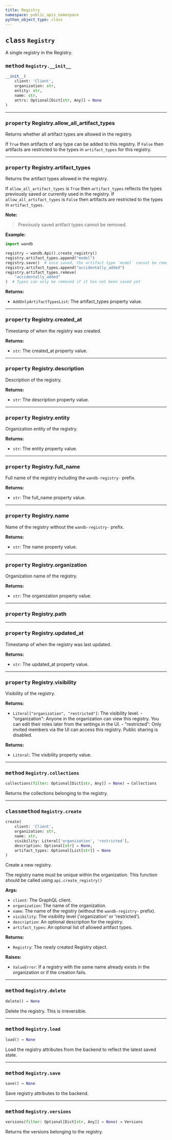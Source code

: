```yaml
---
title: Registry
namespace: public_apis_namespace
python_object_type: class
---
```


<PublicApiUse/>


<Card title="View the source code" href="https://github.com/wandb/wandb/blob/main/wandb/apis/public/registries/registry.py" icon="github"/>




## <kbd>class</kbd> `Registry`
A single registry in the Registry. 

### <kbd>method</kbd> `Registry.__init__`

```python
__init__(
    client: 'Client',
    organization: str,
    entity: str,
    name: str,
    attrs: Optional[Dict[str, Any]] = None
)
```






---

### <kbd>property</kbd> Registry.allow_all_artifact_types

Returns whether all artifact types are allowed in the registry. 

If `True` then artifacts of any type can be added to this registry. If `False` then artifacts are restricted to the types in `artifact_types` for this registry. 

---

### <kbd>property</kbd> Registry.artifact_types

Returns the artifact types allowed in the registry. 

If `allow_all_artifact_types` is `True` then `artifact_types` reflects the types previously saved or currently used in the registry. If `allow_all_artifact_types` is `False` then artifacts are restricted to the types in `artifact_types`. 



**Note:**

> Previously saved artifact types cannot be removed. 
>

**Example:**
 ```python
import wandb

registry = wandb.Api().create_registry()
registry.artifact_types.append("model")
registry.save()  # once saved, the artifact type `model` cannot be removed
registry.artifact_types.append("accidentally_added")
registry.artifact_types.remove(
     "accidentally_added"
)  # Types can only be removed if it has not been saved yet
``` 



**Returns:**
 - `AddOnlyArtifactTypesList`: The artifact_types property value.
---

### <kbd>property</kbd> Registry.created_at

Timestamp of when the registry was created. 



**Returns:**
 - `str`: The created_at property value.
---

### <kbd>property</kbd> Registry.description

Description of the registry. 



**Returns:**
 - `str`: The description property value.
---

### <kbd>property</kbd> Registry.entity

Organization entity of the registry. 



**Returns:**
 - `str`: The entity property value.
---

### <kbd>property</kbd> Registry.full_name

Full name of the registry including the `wandb-registry-` prefix. 



**Returns:**
 - `str`: The full_name property value.
---

### <kbd>property</kbd> Registry.name

Name of the registry without the `wandb-registry-` prefix. 



**Returns:**
 - `str`: The name property value.
---

### <kbd>property</kbd> Registry.organization

Organization name of the registry. 



**Returns:**
 - `str`: The organization property value.
---

### <kbd>property</kbd> Registry.path





---

### <kbd>property</kbd> Registry.updated_at

Timestamp of when the registry was last updated. 



**Returns:**
 - `str`: The updated_at property value.
---

### <kbd>property</kbd> Registry.visibility

Visibility of the registry. 



**Returns:**
 
 - `Literal["organization", "restricted"]`:  The visibility level. 
        - "organization": Anyone in the organization can view this registry.  You can edit their roles later from the settings in the UI. 
        - "restricted": Only invited members via the UI can access this registry.  Public sharing is disabled. 





**Returns:**
 - `Literal`: The visibility property value.
---

### <kbd>method</kbd> `Registry.collections`

```python
collections(filter: Optional[Dict[str, Any]] = None) → Collections
```

Returns the collections belonging to the registry. 

---

### <kbd>classmethod</kbd> `Registry.create`

```python
create(
    client: 'Client',
    organization: str,
    name: str,
    visibility: Literal['organization', 'restricted'],
    description: Optional[str] = None,
    artifact_types: Optional[List[str]] = None
)
```

Create a new registry. 

The registry name must be unique within the organization. This function should be called using `api.create_registry()` 



**Args:**
 
 - `client`:  The GraphQL client. 
 - `organization`:  The name of the organization. 
 - `name`:  The name of the registry (without the `wandb-registry-` prefix). 
 - `visibility`:  The visibility level ('organization' or 'restricted'). 
 - `description`:  An optional description for the registry. 
 - `artifact_types`:  An optional list of allowed artifact types. 



**Returns:**
 
 - `Registry`:  The newly created Registry object. 



**Raises:**
 
 - `ValueError`:  If a registry with the same name already exists in the  organization or if the creation fails. 

---

### <kbd>method</kbd> `Registry.delete`

```python
delete() → None
```

Delete the registry. This is irreversible. 

---

### <kbd>method</kbd> `Registry.load`

```python
load() → None
```

Load the registry attributes from the backend to reflect the latest saved state. 

---

### <kbd>method</kbd> `Registry.save`

```python
save() → None
```

Save registry attributes to the backend. 

---

### <kbd>method</kbd> `Registry.versions`

```python
versions(filter: Optional[Dict[str, Any]] = None) → Versions
```

Returns the versions belonging to the registry. 

